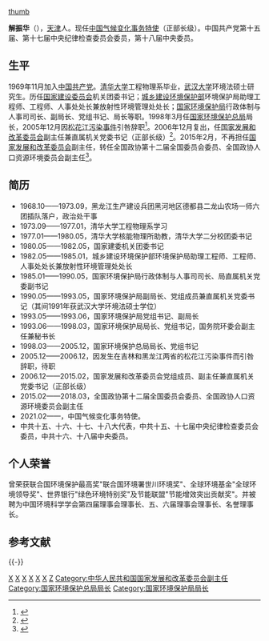 [[file:Xie_Zhenhua_2014.jpg|thumb]]

'''解振华'''（{{bd|1949年|11月||catIdx=X解}}），[[天津|天津]]人。现任[[中国气候变化事务特使列表|中国气候变化事务特使]]（正部长级）。中国共产党第十五届、第十七届中央纪律检查委员会委员，第十八届中央委员。

== 生平 ==
1969年11月加入[[中国共产党|中国共产党]]。[[清华大学|清华大学]]工程物理系毕业，[[武汉大学|武汉大学]]环境法硕士研究生。历任[[中华人民共和国国家基本建设委员会|国家建设委员会]]机关团委书记；[[中华人民共和国城乡建设环境保护部|城乡建设环境保护部]]环境保护局助理工程师、工程师、人事处处长兼放射性环境管理处处长；[[中华人民共和国国家环境保护局|国家环境保护局]]行政体制与人事司司长、副局长、党组书记、局长等职。1998年3月任[[国家环境保护总局|国家环境保护总局]]局长，2005年12月因[[2005年吉林化工厂爆炸|松花江污染事件]]引咎辞职<ref>{{Cite web |url=http://news.qq.com/a/20051203/000219.htm |title=环保总局局长解振华辞职 |access-date=2012-02-18 |archive-date=2016-04-09 |archive-url=https://web.archive.org/web/20160409060030/http://news.qq.com/a/20051203/000219.htm |dead-url=no }}</ref>。2006年12月复出，任[[国家发展和改革委员会|国家发展和改革委员会]]副主任兼直属机关党委书记（正部长级）<ref>{{Cite web |url=http://www.china.com.cn/economic/txt/2007-01/08/content_7619595.htm |title=解振华低调复出 担任国家发改委副主任一职 |access-date=2012-02-18 |archive-date=2016-03-05 |archive-url=https://web.archive.org/web/20160305042554/http://www.china.com.cn/economic/txt/2007-01/08/content_7619595.htm |dead-url=no }}</ref>。2015年2月，不再担任[[国家发展和改革委员会|国家发展和改革委员会]]副主任，转任全国政协第十二届全国委员会委员、全国政协人口资源环境委员会副主任<ref>{{cite web|url=http://politics.people.com.cn/n/2015/0302/c70731-26621239.html|title=周生贤、解振华任全国政协人口资源环境委员会副主任|accessdate=2015-03-02|publisher=人民网|archive-date=2016-03-04|archive-url=https://web.archive.org/web/20160304070135/http://politics.people.com.cn/n/2015/0302/c70731-26621239.html|dead-url=no}}</ref>。

== 简历 ==
* 1968.10——1973.09，黑龙江生产建设兵团黑河地区德都县二龙山农场一师六团插队落户，政治处干事
* 1973.09——1977.01，清华大学工程物理系学习
* 1977.01——1980.05，清华大学核能物理所助教，清华大学二分校团委书记
* 1980.05——1982.05，国家建委机关团委书记
* 1982.05——1985.01，城乡建设环境保护部环境保护局助理工程师、工程师、人事处处长兼放射性环境管理处处长
* 1985.01——1990.05，国家环境保护局行政体制与人事司司长、局直属机关党委副书记
* 1990.05——1993.05，国家环境保护局副局长、党组成员兼直属机关党委书记（其间1991年获武汉大学环境法硕士学位）
* 1993.05——1993.06，国家环境保护局党组书记、副局长
* 1993.06——1998.03，国家环境保护局局长、党组书记，国务院环委会副主任兼秘书长
* 1998.03——2005.12，国家环境保护总局局长、党组书记
* 2005.12——2006.12，因发生在吉林和黑龙江两省的松花江污染事件而引咎辞职，待职
* 2006.12——2015.02，国家发展和改革委员会党组成员、副主任兼直属机关党委书记（正部长级）
* 2015.02——2018.03，全国政协第十二届全国委员会委员、全国政协人口资源环境委员会副主任
* 2021.02——，中国气候变化事务特使。
* 中共十五、十六、十七、十八大代表，中共十五、十七届中央纪律检查委员会委员，中共十六、十八届中央委员。

== 个人荣誉 ==
曾荣获联合国环境保护最高奖"联合国环境署世川环境奖"、全球环境基金"全球环境领导奖"、世界银行"绿色环境特别奖"及节能联盟"节能增效突出贡献奖"。并被聘为中国环境科学学会第四届理事会理事长、五、六届理事会理事长、名誉理事长。
== 参考文献 ==
{{Reflist}}
{{-}}
{{start box}}
{{s-gov|prc}}
{{s-before|[[曲格平|曲格平]]}}
{{s-title|[[国家环境保护局|国家环境保护局]]局长|1993年6月—1998年3月}}
{{s-after|解振华|国家环境保护总局局长}}
{{s-before|解振华|国家环境保护局局长}}
{{s-title|[[国家环境保护总局|国家环境保护总局]]局长|1998年3月—2005年12月}}
{{s-after|[[周生贤|周生贤]]}}
{{end box}}

{{中华人民共和国环境保护部部长}}

{{DEFAULTSORT:X解}}
[[Category:中国共产党第十五届中央纪律检查委员会委员|X]]
[[Category:中国共产党第十七届中央纪律检查委员会委员|X]]
[[Category:中国共产党第十八届中央委员会委员|X]]
[[Category:清华大学校友|X]]
[[Category:武汉大学校友|X]]
[[Category:天津人|X]]
[[Category:解姓|Z]]
[[Category:中华人民共和国国家发展和改革委员会副主任|Category:中华人民共和国国家发展和改革委员会副主任]]
[[Category:国家环境保护总局局长|Category:国家环境保护总局局长]]
[[Category:国家环境保护局局长|Category:国家环境保护局局长]]